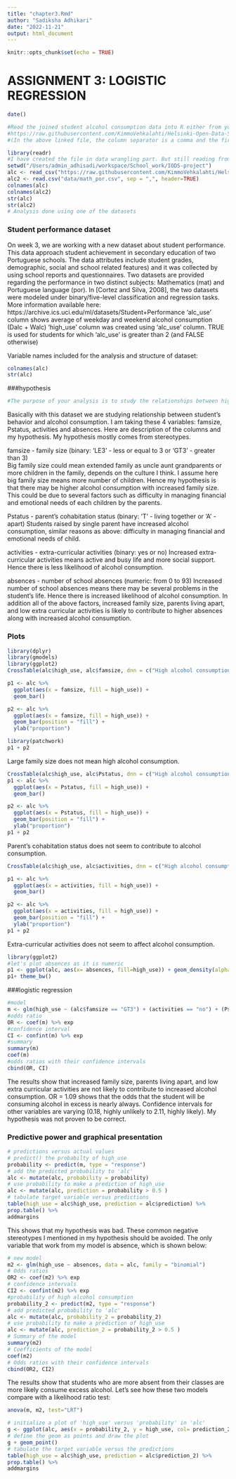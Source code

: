 ```yaml
---
title: "chapter3.Rmd"
author: "Sadiksha Adhikari"
date: "2022-11-21"
output: html_document
---
```


```r
knitr::opts_chunk$set(echo = TRUE)
```

# ASSIGNMENT 3: LOGISTIC REGRESSION


```r
date()
```

```r
#Read the joined student alcohol consumption data into R either from your local folder (if you completed the Data wrangling part) or from this url (in case you got stuck with the Data wrangling part): 
#https://raw.githubusercontent.com/KimmoVehkalahti/Helsinki-Open-Data-Science/master/datasets/alc.csv
#(In the above linked file, the column separator is a comma and the first row includes the column names). Print out the names of the variables in the data and describe the data set briefly, assuming the reader has no previous knowledge of it. There is information related to the data here. (0-1 point)

library(readr)
#I have created the file in data wrangling part. But still reading from both data wrangling and online source, just to check
setwd("/Users/admin_adhisadi/workspace/School_work/IODS-project")
alc <- read_csv("https://raw.githubusercontent.com/KimmoVehkalahti/Helsinki-Open-Data-Science/master/datasets/alc.csv", show_col_types=FALSE)
alc2 <- read.csv("data/math_por.csv", sep = ",", header=TRUE)
colnames(alc)
colnames(alc2)
str(alc)
str(alc2)
# Analysis done using one of the datasets

```

### Student performance dataset
On week 3, we are working with a new dataset about student performance. This data approach student achievement in secondary education of two Portuguese schools. The data attributes include student grades, demographic, social and school related features) and it was collected by using school reports and questionnaires. Two datasets are provided regarding the performance in two distinct subjects: Mathematics (mat) and Portuguese language (por). In [Cortez and Silva, 2008], the two datasets were modeled under binary/five-level classification and regression tasks.  More information available here: https://archive.ics.uci.edu/ml/datasets/Student+Performance 
'alc_use' column shows average of weekday and weekend alcohol consumption (Dalc + Walc)
'high_use' column was created using 'alc_use' column. TRUE is used for students for which 'alc_use' is greater than 2 (and FALSE otherwise)

Variable names included for the analysis and structure of dataset: 
  
  
```r
colnames(alc)
str(alc)
```

###hypothesis

```r
#The purpose of your analysis is to study the relationships between high/low alcohol consumption and some of the other variables in the data. To do this, choose 4 interesting variables in the data and for each of them, present your personal hypothesis about their relationships with alcohol consumption. (0-1 point)
```
Basically with this dataset we are studying relationship between student's behavior and alcohol consumption. I am taking these 4 variables:  famsize, Pstatus, activities and absences.
Here are description of the columns and my hypothesis. My hypothesis mostly comes from stereotypes.

famsize - family size (binary: 'LE3' - less or equal to 3 or 'GT3' - greater than 3)  
Big family size could mean extended family as uncle aunt grandparents or more children in the family, depends on the culture I think. I assume here big family size means more number of children. 
Hence my hypothesis is that there may be higher alcohol consumption with increased family size. This could be due to several factors such as difficulty in managing financial and emotional needs of each children by the parents.

Pstatus - parent's cohabitation status (binary: 'T' - living together or 'A' - apart) 
Students raised by single parent have increased alcohol consumption, similar reasons as above: difficulty in managing financial and emotional needs of child.

activities - extra-curricular activities (binary: yes or no) 
Increased extra-curricular activities means active and busy life and more social support. Hence there is less likelihood of alcohol consumption. 

absences - number of school absences (numeric: from 0 to 93)
Increased number of school absences means there may be several problems in the student's life. Hence there is increased likelihood of alcohol consumption. In addition all of the above factors, increased family size, parents living apart, and low extra curricular activities is likely to contribute to higher absences along with increased alcohol consumption.

### Plots

```r
library(dplyr)
library(gmodels)
library(ggplot2)
CrossTable(alc$high_use, alc$famsize, dnn = c("High alcohol consumption", "Family size"))

p1 <- alc %>% 
  ggplot(aes(x = famsize, fill = high_use)) + 
  geom_bar()

p2 <- alc %>% 
  ggplot(aes(x = famsize, fill = high_use)) + 
  geom_bar(position = "fill") + 
  ylab("proportion")

library(patchwork)
p1 + p2
```


Large family size does not mean high alcohol consumption.

```r
CrossTable(alc$high_use, alc$Pstatus, dnn = c("High alcohol consumption", "Parental status"))
p1 <- alc %>% 
  ggplot(aes(x = Pstatus, fill = high_use)) + 
  geom_bar()

p2 <- alc %>% 
  ggplot(aes(x = Pstatus, fill = high_use)) + 
  geom_bar(position = "fill") + 
  ylab("proportion")
p1 + p2
```


Parent's cohabitation status does not seem to contribute to alcohol consumption.


```r
CrossTable(alc$high_use, alc$activities, dnn = c("High alcohol consumption", "Extra-curricular activities"))

p1 <- alc %>% 
  ggplot(aes(x = activities, fill = high_use)) + 
  geom_bar()

p2 <- alc %>% 
  ggplot(aes(x = activities, fill = high_use)) + 
  geom_bar(position = "fill") + 
  ylab("proportion")
p1 + p2
```


Extra-curricular activities does not seem to affect alcohol consumption.


```r
library(ggplot2)
#let's plot absences as it is numeric
p1 <- ggplot(alc, aes(x= absences, fill=high_use)) + geom_density(alpha=0.4)
p1+ theme_bw()
```

###logistic regression


```r
#model
m <- glm(high_use ~ (alc$famsize == "GT3") + (activities == "no") + (Pstatus == "A") + absences, data = alc, family = "binomial")
#odds ratio
OR <- coef(m) %>% exp
#confidence interval
CI <- confint(m) %>% exp
#summary
summary(m)
coef(m)
#odds ratios with their confidence intervals
cbind(OR, CI)
```

The results show that increased family size, parents living apart, and low extra curricular activities are not likely to contribute to  increased alcohol consumption. OR = 1.09 shows that the odds that the student will be consuming alcohol in excess is nearly always. Confidence intervals for other variables are varying (0.18, highly unlikely to 2.11, highly likely). My hypothesis was not proven to be correct.

### Predictive power and graphical presentation


```r
# predictions versus actual values
# predict() the probabilty of high_use
probability <- predict(m, type = "response")
# add the predicted probability to 'alc'
alc <- mutate(alc, probability = probability)
# use probability to make a prediction of high_use
alc <- mutate(alc, prediction = probability > 0.5 )
# tabulate target variable versus predictions
table(high_use = alc$high_use, prediction = alc$prediction) %>% 
prop.table() %>% 
addmargins
```
This shows that my hypothesis was bad. These common negative stereotypes I mentioned in my hypothesis should be avoided.
The only variable that work from my model is absence, which is shown below:

```r
# new model
m2 <- glm(high_use ~ absences, data = alc, family = "binomial")
# Odds ratios
OR2 <- coef(m2) %>% exp
# confidence intervals
CI2 <- confint(m2) %>% exp
#probability of high alcohol consumption
probability_2 <- predict(m2, type = "response")
# add predicted probability to 'alc'
alc <- mutate(alc, probability_2 = probability_2)
# use probability to make a prediction of high_use
alc <- mutate(alc, prediction_2 = probability_2 > 0.5 )
# Summary of the model
summary(m2)
# Coefficients of the model
coef(m2)
# Odds ratios with their confidence intervals
cbind(OR2, CI2)
```

The results show that students who are more absent from their classes are more likely consume excess alcohol.
Let’s see how these two models compare with a likelihood ratio test:

```r
anova(m, m2, test="LRT")
```


```r
# initialize a plot of 'high_use' versus 'probability' in 'alc'
g <- ggplot(alc, aes(x = probability_2, y = high_use, col= prediction_2)) + xlab("probability")
# define the geom as points and draw the plot
g + geom_point() 
# tabulate the target variable versus the predictions
table(high_use = alc$high_use, prediction = alc$prediction_2) %>% 
prop.table() %>% 
addmargins
```



